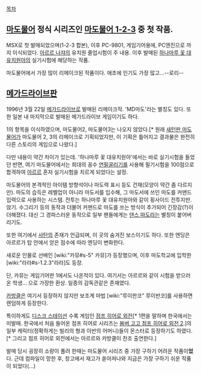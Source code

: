 [[목차]]

== [[마도물어]] 정식 시리즈인 [[마도물어 1-2-3]] 중 첫 작품. ==
MSX로 첫 발매되었으며(1-2-3 합본), 이후 PC-9801, 게임기어용에, PC엔진으로 까지 이식되었다.
[[아르르 나쟈]]의 유치원 졸업시험이 주 내용. 이후 발매된 [[하나마루 꽃 대유치원아]]의 실기시험에 해당하는 작품.

마도물어에서 가장 많이 리메이크된 작품이다. 애초에 인기도 가장 많고...--로리--

== [[메가드라이브]]판 ==
1996년 3월 22일 [[메가드라이브]]로 발매된 리메이크작. 'MD마도'라는 별칭도 있다. 또한 일본 내 마지막으로 발매된 메가드라이브 게임이기도 하다.

1의 항목을 이식하였으며, 마도물어2, 마도물어3는 나오지 않았다.[* 원래 [[마도물어(세가 새턴)|새턴판 마도물어]]가 마도물어 2, 3의 리메이크로 기획되었지만, 이 기획은 틀어지고 결과물은 완전히 다른 스토리의 게임으로 나왔다.]

다만 내용이 약간 차이가 있는데. '하나마루 꽃 대유치원아'에서는 바로 실기시험을 들었던 반면, 여기 마도물어에서는 희대의 꽁수 [[연필굴리기]]를 사용해 필기시험을 100점으로 합격하여 [[아르르]] 혼자 실기시험을 치르게 되었다는 설정.

마도물어의 본격적인 아이템 방향석이나 마도력 표시 등도 건재(모양이 약간 좀 다르지만). 마도의 습득은 레벨업이 아니라 마도서를 입수해, 그 마도서에 쓰인 마도를 커맨드 입력으로 사용하는 시스템. 전투는 하나마루 꽃 대유치원아와 같이 횡사이드 전투지만. 앉기. 수그리기 등의 동작과 더불어 커맨드로 마도를 쓰는 방식이 추가되어 긴장감(?)이 더해졌다. 대신 그 경파스러운 동작으로 일부 팬들에게는 [[댄스 마도]]라는 별칭이 붙어버리기도.

또한 여기에서 [[사탄]]의 존재가 언급되며, 이 곳의 숨겨진 보스이기도 하다. 또한 엔딩은 아르르가 탑 안에서 얻은 점수에 따라 엔딩이 변화한다.

새로운 인물로 선배인 [wiki:"카뮤#s-5" 카뮤]가 등장했으며, 이후 마도학교에 입학한 [wiki:"라라#s-1.2.3"라라]도 등장.

단, 카뮤는 게임기어판 1에서도 나온적이 있다. 여기서는 아르르와 같이 시험을 받으러 온 학생... 으로 가장한 환상. 일종의 감독관같은 존재였다.

[[카방클]]은 여기서 등장하지 않지만 보조계 마법 [wiki:"루이판코" 루이반코]를 사용하면 랜덤하게 등장한다.

특이하게도 [[디스크 스테이션]] 수록 게임인 [[점프 히어로 외전]][* 1편을 말하며 한국에서는 미발매. 한국에서 처음 들어온 점프 히어로 시리즈는 [[봄버 고고 점프 히어로 외전 2]].]의 일부 캐릭터(정확하게는 빌리의 형과 이반의 어머니)들이 몬스터로 등장하기도 하였다.[* 그리고 점프 히어로 외전에서는 아르르와 카방클이 찬조 출연한다.]

발매 당시 굉장히 소량이 풀려 한때는 마도물어 시리즈 중 가장 구하기 어려운 작품이'''었'''다. 근데 컴파일이 망한 후, 창고에서 재고가 쏟아져나와 지금은 가장 구하기 쉬운 작품이 되었다(...)
